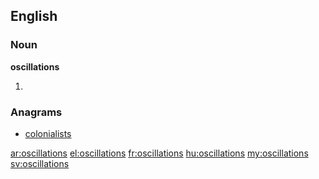 ==English==

===Noun===
'''oscillations'''

# {{plural of|[[oscillation]]}}

===Anagrams===
* [[colonialists#English|colonialists]]

[[ar:oscillations]]
[[el:oscillations]]
[[fr:oscillations]]
[[hu:oscillations]]
[[my:oscillations]]
[[sv:oscillations]]